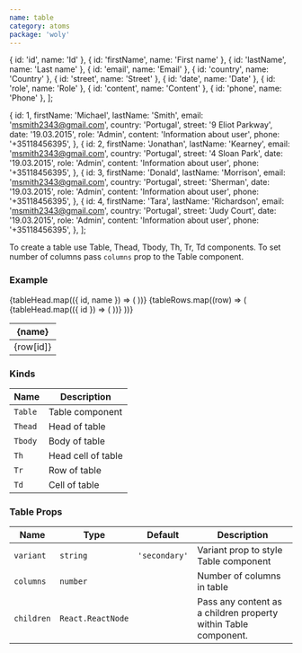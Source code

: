 ```yaml
---
name: table
category: atoms
package: 'woly'
---
```



  { id: 'id', name: 'Id' },
  { id: 'firstName', name: 'First name' },
  { id: 'lastName', name: 'Last name' },
  { id: 'email', name: 'Email' },
  { id: 'country', name: 'Country' },
  { id: 'street', name: 'Street' },
  { id: 'date', name: 'Date' },
  { id: 'role', name: 'Role' },
  { id: 'content', name: 'Content' },
  { id: 'phone', name: 'Phone' },
];

  {
    id: 1,
    firstName: 'Michael',
    lastName: 'Smith',
    email: 'msmith2343@gmail.com',
    country: 'Portugal',
    street: '9 Eliot Parkway',
    date: '19.03.2015',
    role: 'Admin',
    content: 'Information about user',
    phone: '+35118456395',
  },
  {
    id: 2,
    firstName: 'Jonathan',
    lastName: 'Kearney',
    email: 'msmith2343@gmail.com',
    country: 'Portugal',
    street: '4 Sloan Park',
    date: '19.03.2015',
    role: 'Admin',
    content: 'Information about user',
    phone: '+35118456395',
  },
  {
    id: 3,
    firstName: 'Donald',
    lastName: 'Morrison',
    email: 'msmith2343@gmail.com',
    country: 'Portugal',
    street: 'Sherman',
    date: '19.03.2015',
    role: 'Admin',
    content: 'Information about user',
    phone: '+35118456395',
  },
  {
    id: 4,
    firstName: 'Tara',
    lastName: 'Richardson',
    email: 'msmith2343@gmail.com',
    country: 'Portugal',
    street: 'Judy Court',
    date: '19.03.2015',
    role: 'Admin',
    content: 'Information about user',
    phone: '+35118456395',
  },
];

To create a table use Table, Thead, Tbody, Th, Tr, Td components.
To set number of columns pass `columns` prop to the Table component.

### Example

<Playground>
  <block.L style={{ background: '#f5f5f5', padding: '20px' }}>
    <Table columns={tableHead.length} variant="primary">
      <Thead>
        <Tr>
          {tableHead.map(({ id, name }) => (
            <Th key={id}>{name}</Th>
          ))}
        </Tr>
      </Thead>
      <Tbody>
        {tableRows.map((row) => (
          <Tr>
            {tableHead.map(({ id }) => (
              <Td key={id}>{row[id]}</Td>
            ))}
          </Tr>
        ))}
      </Tbody>
    </Table>
  </block.L>
</Playground>

### Kinds

| Name    | Description        |
| ------- | ------------------ |
| `Table` | Table component    |
| `Thead` | Head of table      |
| `Tbody` | Body of table      |
| `Th`    | Head cell of table |
| `Tr`    | Row of table       |
| `Td`    | Cell of table      |

### Table Props

| Name       | Type              | Default       | Description                                                     |
| ---------- | ----------------- | ------------- | --------------------------------------------------------------- |
| `variant`  | `string`          | `'secondary'` | Variant prop to style Table component                           |
| `columns`  | `number`          |               | Number of columns in table                                      |
| `children` | `React.ReactNode` |               | Pass any content as a children property within Table component. |
